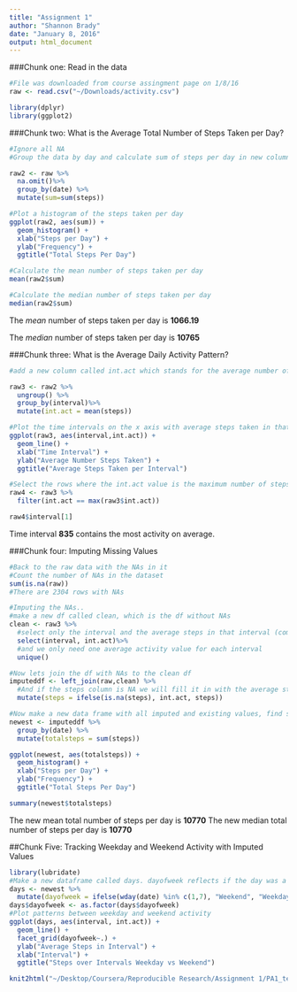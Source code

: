 ```yaml
---
title: "Assignment 1"
author: "Shannon Brady"
date: "January 8, 2016"
output: html_document
---
```


###Chunk one: Read in the data

```r
#File was downloaded from course assingment page on 1/8/16 
raw <- read.csv("~/Downloads/activity.csv")

library(dplyr)
library(ggplot2)
```

###Chunk two: What is the Average Total Number of Steps Taken per Day?

```r
#Ignore all NA
#Group the data by day and calculate sum of steps per day in new column called sum

raw2 <- raw %>%
  na.omit()%>%
  group_by(date) %>%
  mutate(sum=sum(steps))

#Plot a histogram of the steps taken per day
ggplot(raw2, aes(sum)) +
  geom_histogram() +
  xlab("Steps per Day") +
  ylab("Frequency") +
  ggtitle("Total Steps Per Day")

#Calculate the mean number of steps taken per day  
mean(raw2$sum)

#Calculate the median number of steps taken per day
median(raw2$sum)

```

The *mean* number of steps taken per day is **1066.19**

The *median* number of steps taken per day is **10765**

###Chunk three: What is the Average Daily Activity Pattern?

```r
#add a new column called int.act which stands for the average number of steps taken in that interval over all days

raw3 <- raw2 %>%
  ungroup() %>%
  group_by(interval)%>%
  mutate(int.act = mean(steps))

#Plot the time intervals on the x axis with average steps taken in that time interval across all days on the y axis
ggplot(raw3, aes(interval,int.act)) +
  geom_line() +
  xlab("Time Interval") +
  ylab("Average Number Steps Taken") +
  ggtitle("Average Steps Taken per Interval")

#Select the rows where the int.act value is the maximum number of steps
raw4 <- raw3 %>%
  filter(int.act == max(raw3$int.act))

raw4$interval[1]
```

Time interval **835** contains the most activity on average.

###Chunk four: Imputing Missing Values

```r
#Back to the raw data with the NAs in it
#Count the number of NAs in the dataset
sum(is.na(raw))
#There are 2304 rows with NAs

#Imputing the NAs..
#make a new df called clean, which is the df without NAs
clean <- raw3 %>%
  #select only the interval and the average steps in that interval (computed w/o NAs)
  select(interval, int.act)%>%
  #and we only need one average activity value for each interval
  unique()

#Now lets join the df with NAs to the clean df
imputeddf <- left_join(raw,clean) %>%
  #And if the steps column is NA we will fill it in with the average steps for that interval
  mutate(steps = ifelse(is.na(steps), int.act, steps))

#Now make a new data frame with all imputed and existing values, find steps per day
newest <- imputeddf %>%
  group_by(date) %>%
  mutate(totalsteps = sum(steps))

ggplot(newest, aes(totalsteps)) +
  geom_histogram() +
  xlab("Steps per Day") +
  ylab("Frequency") +
  ggtitle("Total Steps Per Day")

summary(newest$totalsteps)
```

The new mean total number of steps per day is **10770**
The new median total number of steps per day is **10770**

##Chunk Five: Tracking Weekday and Weekend Activity with Imputed Values

```r
library(lubridate)
#Make a new dataframe called days. dayofweek reflects if the day was a weekday or weekend.
days <- newest %>%
  mutate(dayofweek = ifelse(wday(date) %in% c(1,7), "Weekend", "Weekday"))
days$dayofweek <- as.factor(days$dayofweek)
#Plot patterns between weekday and weekend activity
ggplot(days, aes(interval, int.act)) +
  geom_line() +
  facet_grid(dayofweek~.) +
  ylab("Average Steps in Interval") +
  xlab("Interval") +
  ggtitle("Steps over Intervals Weekday vs Weekend")

knit2html("~/Desktop/Coursera/Reproducible Research/Assignment 1/PA1_template.Rmd")
```
